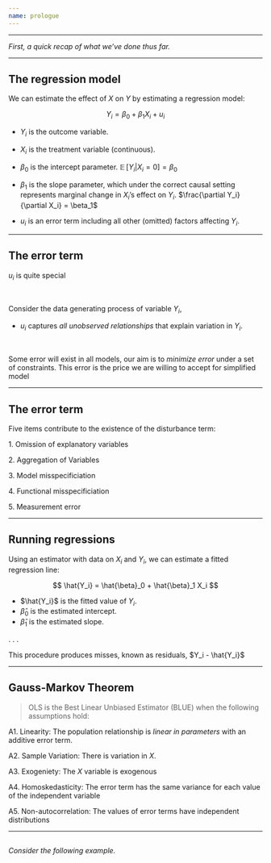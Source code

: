 ```yaml
---
name: prologue
---
```


---

::: {.middle}
_First, a quick recap of what we've done thus far._
:::

---

## The regression model

We can estimate the effect of $X$ on $Y$ by estimating a [regression model:]{.hi}

$$Y_i = \beta_0 + \beta_1 X_i + u_i$$

- $Y_i$ is the outcome variable.



- $X_i$ is the treatment variable (continuous).



- $\beta_0$ is the [intercept]{.hi} parameter. $\mathop{\mathbb{E}}\left[ {Y_i | X_i=0} \right] = \beta_0$



- $\beta_1$ is the [slope]{.hi} parameter, which under the correct causal setting represents marginal change in $X_i$'s effect on $Y_i$. $\frac{\partial Y_i}{\partial X_i} = \beta_1$




- $u_i$ is an error term including all other (omitted) factors affecting $Y_i$.

---

## The error term

$u_i$ is quite special 

<br>

 

Consider the [data generating process]{.note} of variable $Y_i$,



- $u_i$ captures [_all unobserved relationships_]{.note} that explain variation in $Y_i$.

<br>



Some error will exist in all models, [our aim is to [_minimize error_]{.hi} under a set of constraints.]{.fragment} [This error is the price we are willing to accept for simplified model]{.fragment}

---

## The error term {data-visibility="uncounted"}

[Five]{.hi} items contribute to the existence of the disturbance term:

[1.]{.hi} Omission of explanatory variables

[2.]{.hi} Aggregation of Variables

[3.]{.hi} Model misspecificiation

[4.]{.hi} Functional misspecificiation

[5.]{.hi} Measurement error

---

## Running regressions

Using an estimator with data on $X_i$ and $Y_i$, we can estimate a [fitted regression line:]{.hi}

$$
\hat{Y_i} = \hat{\beta}_0 + \hat{\beta}_1 X_i
$$

- $\hat{Y_i}$ is the [fitted value]{.hi} of $Y_i$.
- $\hat{\beta}_0$ is the [estimated intercept]{.hi}.
- $\hat{\beta}_1$ is the [estimated slope]{.hi}.

. . .

This procedure produces misses, known as [residuals]{.hi}, $Y_i - \hat{Y_i}$

---

## Gauss-Markov Theorem

> OLS is the [Best Linear Unbiased Estimator]{.hi} ([BLUE]{.hii}) when the following assumptions hold:

[A1.]{.note} [Linearity:]{.hi} The population relationship is [_linear in parameters_]{.note} with an additive error term.

[A2.]{.note} [Sample Variation:]{.hi} There is variation in $X$.

[A3.]{.note} [Exogeniety:]{.hi} The $X$ variable is [exogenous]{.note} 

[A4.]{.note} [Homoskedasticity:]{.hi} The error term has the same variance for each value of the independent variable 

[A5.]{.note} [Non-autocorrelation:]{.hi} The values of error terms have independent distributions 

---

##

::: {.middle}
_Consider the following example._
:::
